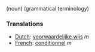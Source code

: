 (noun) (grammatical terminology)

===Translations===
*[[Dutch]]: [[voorwaardelijke wijs]] ''m''
*[[French]]: [[conditionnel]] ''m''